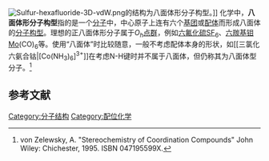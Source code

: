 {{NoteTA
|G1=Chemistry
}}
{{Infobox molecular geometry
| Examples = SF<sub>6</sub>, Mo(CO)<sub>6</sub>
| Image_File = Octahedral-3D-balls.png
| Symmetry_group = ''O<sub>h</sub>''
| Electron_direction = 6
| Atom_direction = 6
| Bond_angle = 90°
| mu = 0
}}
[[Image:Sulfur-hexafluoride-3D-vdW.png|thumb]]的结构为八面体形分子构型。]]
化学中，'''八面体形分子构型'''指的是一个[[分子|分子]]中，中心原子上连有六个[[基团|基团]]或[[配体|配体]]而形成八面体的[[分子构型|分子构型]]。理想的正八面体形分子属于''O<sub>h</sub>''[[点群|点群]]，例如[[六氟化硫|六氟化硫]]SF<sub>6</sub>、[[六羰基钼|六羰基钼]]Mo(CO)<sub>6</sub>等。使用“八面体”时比较随意，一般不考虑配体本身的形状，如[[三氯化六氨合钴|[Co(NH<sub>3</sub>)<sub>6</sub>]<sup>3+</sup>]]在考虑N-H键时并不属于八面体，但仍称其为八面体型分子。<ref>von Zelewsky, A. "Stereochemistry of Coordination Compounds" John Wiley: Chichester, 1995. ISBN 047195599X.</ref>

== 参考文献 ==
{{refList}}

{{分子结构}}
{{化学小作品}}

[[Category:分子结构|Category:分子结构]]
[[Category:配位化学|Category:配位化学]]